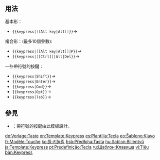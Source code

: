 {{Documentation subpage}}

==用法==
;基本形：
* <code><nowiki>{{keypress|[[Alt key|Alt]]}}</nowiki></code>→{{keypress|[[Alt key|Alt]]}}

;複合形：(最多10個參數):
* <code><nowiki>{{keypress|[[Alt key|Alt]]|P}}</nowiki></code>→{{keypress|[[Alt key|Alt]]|P}}
* <code><nowiki>{{keypress|[[Ctrl]]|Alt|Del}}</nowiki></code>→{{keypress|[[Ctrl]]|Alt|Del}}

;一些帶符號的按鍵：
* <code><nowiki>{{keypress|Shift}}</nowiki></code>→{{keypress|⇧ Shift}}
* <code><nowiki>{{keypress|Enter}}</nowiki></code>→{{keypress|↵ Enter}}
* <code><nowiki>{{keypress|Cmd}}</nowiki></code>→{{keypress|⌘ Cmd}}
* <code><nowiki>{{keypress|Opt}}</nowiki></code>→{{keypress|⌥ Opt}}
* <code><nowiki>{{keypress|Tab}}</nowiki></code>→{{keypress|Tab ⇆}}

==參見==
* {{tl|Keypress/Switch}}：帶符號的按鍵由此模板設計。

<includeonly>
[[de:Vorlage:Taste]]
[[en:Template:Keypress]]
[[es:Plantilla:Tecla]]
[[eo:Ŝablono:Klavo]]
[[fr:Modèle:Touche]]
[[ko:틀:키눌림]]
[[hsb:Předłoha:Tasta]]
[[hu:Sablon:Billentyű]]
[[ja:Template:Keypress]]
[[pt:Predefinição:Tecla]]
[[ru:Шаблон:Клавиша]]
[[vi:Tiêu bản:Keypress]]
</includeonly>